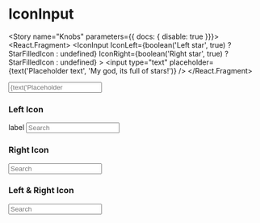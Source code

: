 



<Meta title="Components/IconInput" decorators={[withKnobs]} component={IconInput} />

# IconInput

<ImportPath component={IconInput} section="forms" />

<Story name="Knobs" parameters={{ docs: { disable: true }}}>
  <React.Fragment>
    <IconInput
      IconLeft={boolean('Left star', true) ? StarFilledIcon : undefined}
      IconRight={boolean('Right star', true) ? StarFilledIcon : undefined}
    >
      <input type="text" placeholder={text('Placeholder text', 'My god, its full of stars!')} />
    </IconInput>
  </React.Fragment>
</Story>

<Preview isExpanded>
  <IconInput
    IconLeft={StarFilledIcon}
    IconRight={StarFilledIcon}
  >
    <input type="text" placeholder={text('Placeholder text', 'My god, its full of stars!')} />
  </IconInput>
</Preview>

<Props of={IconInput} />

### Left Icon

<Preview>
  <Story name="Left Icon">
    <React.Fragment>
      <label htmlFor="storyInput">label</label>
      <IconInput IconLeft={SearchIcon}>
        <input type="search" placeholder="Search" />
      </IconInput>
    </React.Fragment>
  </Story>
</Preview>

### Right Icon

<Preview>
  <Story name="Right Icon">
    <IconInput IconRight={StarFilledIcon}>
      <input type="search" placeholder="Search" />
    </IconInput>
  </Story>
</Preview>

### Left & Right Icon

<Preview>
  <Story name="Left & Right Icon">
    <IconInput IconLeft={SearchIcon} IconRight={StarFilledIcon}>
      <input type="search" placeholder="Search" />
    </IconInput>
  </Story>
</Preview>